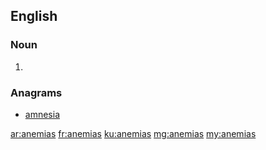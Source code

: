 ==English==

===Noun===
{{head|en|plural}}

# {{plural of|anemia|lang=en|nocat=1}}

===Anagrams===
* [[amnesia#English|amnesia]]

[[ar:anemias]]
[[fr:anemias]]
[[ku:anemias]]
[[mg:anemias]]
[[my:anemias]]